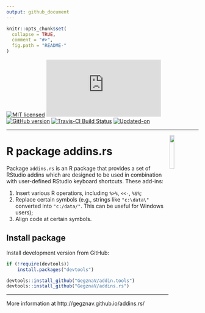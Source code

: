 ```yaml
---
output: github_document
---
```


<!-- README.md is generated from README.Rmd. Please edit that file -->

```r
knitr::opts_chunk$set(
  collapse = TRUE,
  comment = "#>",
  fig.path = "README-"
)
```

[![MIT licensed](https://img.shields.io/badge/license-MIT-blue.svg)](https://opensource.org/licenses/MIT)
[![CRAN_Status_Badge](http://www.r-pkg.org/badges/version/addins.rs)](https://cran.r-project.org/package=addins.rs)
[![GitHub version](https://img.shields.io/badge/GitHub-`r packageVersion("addins.rs")`-brightgreen.svg)](https://github.com/GegznaV/addins.rs)
[![Travis-CI Build Status](https://travis-ci.org/GegznaV/addins.rs.png?branch=master)](https://travis-ci.org/GegznaV/addins.rs)
[![Updated-on](https://img.shields.io/badge/Updated%20on-`r gsub('-', '--', Sys.Date())`-yellowgreen.svg)](/commits/master)
<!-- [![Research software impact](http://depsy.org/api/package/cran/addins.rs/badge.svg)](http://depsy.org/package/r/addins.rs) -->

<!-- [![Rdoc](http://www.rdocumentation.org/badges/version/addins.rs)](http://www.rdocumentation.org/packages/addins.rs) -->

<!--
```r
knitr::include_graphics("http://gegznav.github.io/addins.rs/logo.png")
```
-->
***

<img src="http://gegznav.github.io/addins.rs/logo.png" align="right" width="15%" height="15%"/> 
   
R package **addins.rs**  
=========================================================================

Package `addins.rs` is an R package that provides a set of RStudio addins which
are designed to be used in
combination with user-defined RStudio keyboard shortcuts. These
add-ins:

1) Insert various R operatiors, including `%>%`, `<<-`, `%$%`;
2) Replace certain symbols (e.g., strings like `"c:\data\"` converted into `"c:/data/"`. This can be useful for Windows users);
3) Align code at certain symbols.

<!-- 
1) **format text in R Markdown documents**: 
    - **enclose** either selected text or selected rows with special symbols and text gets inerpreted in a special way when rendered with R Markdown (e.g., converts "bold" into "\*\*bold\*\*"
that is interpreted as "**bold**").
2) **insert** text (e.g., operators `%>%`, `<<-`, `%$%`) at the cursor position; 
3)  **replace** symbols in selected
pieces of text (e.g., convert backslashes to forward slashes which results 
in strings like `"c:\data\"` converted into `"c:/data/"`). 
-->



Install package
---------------------------

<!-- Install released version from CRAN: -->
<!-- ```{r Install package from CRAN, eval=FALSE} -->
<!-- install.packages("addins.rs") -->
<!-- ``` -->

Install development version from GitHub:
```r
if (!require(devtools)) 
    install.packages("devtools")

devtools::install_github("GegznaV/addin.tools")
devtools::install_github("GegznaV/addins.rs")
```

<!-- Recommended workflow and a few examples -->
<!-- ----------------------------------------------------- -->

<!-- Get started online http://gegznav.github.io/addins.rs/articles/v1_workflow.html -->

<!-- And offline: -->
<!-- ```{r, eval=FALSE} -->
<!-- vignette("v1_workflow", package = "addins.rs") -->
<!-- ``` -->
<!-- browseVignettes("addins.rs") -->

***

More information at http://gegznav.github.io/addins.rs/



